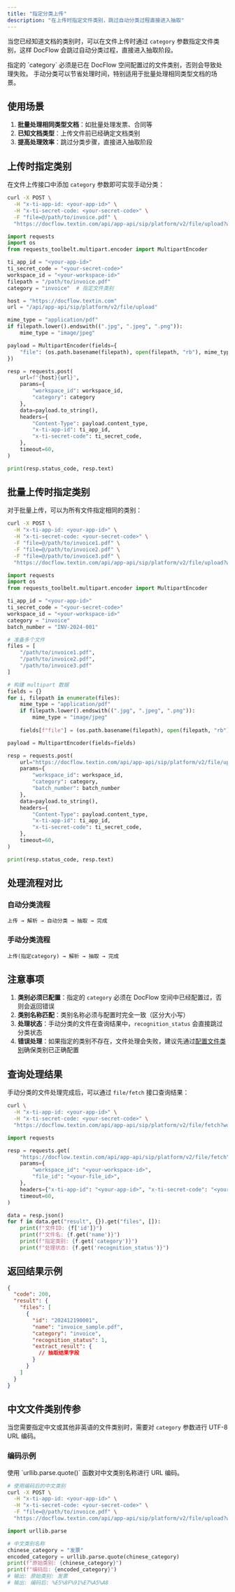 ```yaml
---
title: "指定分类上传"
description: "在上传时指定文件类别，跳过自动分类过程直接进入抽取"
---
```


当您已经知道文档的类别时，可以在文件上传时通过 `category` 参数指定文件类别，这样 DocFlow 会跳过自动分类过程，直接进入抽取阶段。

<Tip>
指定的 `category` 必须是已在 DocFlow 空间配置过的文件类别，否则会导致处理失败。
</Tip>

<Tip>
手动分类可以节省处理时间，特别适用于批量处理相同类型文档的场景。
</Tip>

## 使用场景

1. **批量处理相同类型文档**：如批量处理发票、合同等
2. **已知文档类型**：上传文件前已经确定文档类别
3. **提高处理效率**：跳过分类步骤，直接进入抽取阶段

## 上传时指定类别

在文件上传接口中添加 `category` 参数即可实现手动分类：

<CodeGroup>

```bash curl icon=terminal wrap
curl -X POST \
  -H "x-ti-app-id: <your-app-id>" \
  -H "x-ti-secret-code: <your-secret-code>" \
  -F "file=@/path/to/invoice.pdf" \
  "https://docflow.textin.com/api/app-api/sip/platform/v2/file/upload?workspace_id=<your-workspace-id>&category=invoice"
```

```python Python icon=python expandable lines
import requests
import os
from requests_toolbelt.multipart.encoder import MultipartEncoder

ti_app_id = "<your-app-id>"
ti_secret_code = "<your-secret-code>"
workspace_id = "<your-workspace-id>"
filepath = "/path/to/invoice.pdf"
category = "invoice"  # 指定文件类别

host = "https://docflow.textin.com"
url = "/api/app-api/sip/platform/v2/file/upload"

mime_type = "application/pdf"
if filepath.lower().endswith((".jpg", ".jpeg", ".png")):
    mime_type = "image/jpeg"

payload = MultipartEncoder(fields={
    "file": (os.path.basename(filepath), open(filepath, "rb"), mime_type)
})

resp = requests.post(
    url=f"{host}{url}",
    params={
        "workspace_id": workspace_id,
        "category": category
    },
    data=payload.to_string(),
    headers={
        "Content-Type": payload.content_type,
        "x-ti-app-id": ti_app_id,
        "x-ti-secret-code": ti_secret_code,
    },
    timeout=60,
)

print(resp.status_code, resp.text)
```

</CodeGroup>

## 批量上传时指定类别

对于批量上传，可以为所有文件指定相同的类别：

<CodeGroup>

```bash curl icon=terminal wrap
curl -X POST \
  -H "x-ti-app-id: <your-app-id>" \
  -H "x-ti-secret-code: <your-secret-code>" \
  -F "file=@/path/to/invoice1.pdf" \
  -F "file=@/path/to/invoice2.pdf" \
  -F "file=@/path/to/invoice3.pdf" \
  "https://docflow.textin.com/api/app-api/sip/platform/v2/file/upload?workspace_id=<your-workspace-id>&category=invoice&batch_number=INV-2024-001"
```

```python Python icon=python expandable lines
import requests
import os
from requests_toolbelt.multipart.encoder import MultipartEncoder

ti_app_id = "<your-app-id>"
ti_secret_code = "<your-secret-code>"
workspace_id = "<your-workspace-id>"
category = "invoice"
batch_number = "INV-2024-001"

# 准备多个文件
files = [
    "/path/to/invoice1.pdf",
    "/path/to/invoice2.pdf", 
    "/path/to/invoice3.pdf"
]

# 构建 multipart 数据
fields = {}
for i, filepath in enumerate(files):
    mime_type = "application/pdf"
    if filepath.lower().endswith((".jpg", ".jpeg", ".png")):
        mime_type = "image/jpeg"
    
    fields[f"file"] = (os.path.basename(filepath), open(filepath, "rb"), mime_type)

payload = MultipartEncoder(fields=fields)

resp = requests.post(
    url="https://docflow.textin.com/api/app-api/sip/platform/v2/file/upload",
    params={
        "workspace_id": workspace_id,
        "category": category,
        "batch_number": batch_number
    },
    data=payload.to_string(),
    headers={
        "Content-Type": payload.content_type,
        "x-ti-app-id": ti_app_id,
        "x-ti-secret-code": ti_secret_code,
    },
    timeout=60,
)

print(resp.status_code, resp.text)
```

</CodeGroup>

## 处理流程对比

### 自动分类流程
```
上传 → 解析 → 自动分类 → 抽取 → 完成
```

### 手动分类流程
```
上传(指定category) → 解析 → 抽取 → 完成
```

## 注意事项

1. **类别必须已配置**：指定的 `category` 必须在 DocFlow 空间中已经配置过，否则会返回错误
2. **类别名称匹配**：类别名称必须与配置时完全一致（区分大小写）
3. **处理状态**：手动分类的文件在查询结果中，`recognition_status` 会直接跳过分类状态
4. **错误处理**：如果指定的类别不存在，文件处理会失败，建议先通过[配置文件类别](../08-faq/setup_category)确保类别已正确配置

## 查询处理结果

手动分类的文件处理完成后，可以通过 `file/fetch` 接口查询结果：

<CodeGroup>

```bash curl icon=terminal wrap
curl \
  -H "x-ti-app-id: <your-app-id>" \
  -H "x-ti-secret-code: <your-secret-code>" \
  "https://docflow.textin.com/api/app-api/sip/platform/v2/file/fetch?workspace_id=<your-workspace-id>&file_id=<your-file-id>"
```

```python Python icon=python expandable lines
import requests

resp = requests.get(
    "https://docflow.textin.com/api/app-api/sip/platform/v2/file/fetch",
    params={
        "workspace_id": "<your-workspace-id>",
        "file_id": "<your-file_id>",
    },
    headers={"x-ti-app-id": "<your-app-id>", "x-ti-secret-code": "<your-secret-code>"},
    timeout=60,
)

data = resp.json()
for f in data.get("result", {}).get("files", []):
    print(f"文件ID: {f['id']}")
    print(f"文件名: {f.get('name')}")
    print(f"指定类别: {f.get('category')}")
    print(f"处理状态: {f.get('recognition_status')}")
```

</CodeGroup>

## 返回结果示例

```json expandable
{
  "code": 200,
  "result": {
    "files": [
      {
        "id": "202412190001",
        "name": "invoice_sample.pdf",
        "category": "invoice",
        "recognition_status": 1,
        "extract_result": {
          // 抽取结果字段
        }
      }
    ]
  }
}
```

## 中文文件类别传参

当您需要指定中文或其他非英语的文件类别时，需要对 `category` 参数进行 UTF-8 URL 编码。

### 编码示例

<Tip>
使用 `urllib.parse.quote()` 函数对中文类别名称进行 URL 编码。
</Tip>

<CodeGroup>

```bash curl icon=terminal wrap
# 使用编码后的中文类别
curl -X POST \
  -H "x-ti-app-id: <your-app-id>" \
  -H "x-ti-secret-code: <your-secret-code>" \
  -F "file=@/path/to/invoice.pdf" \
  "https://docflow.textin.com/api/app-api/sip/platform/v2/file/upload?workspace_id=<your-workspace-id>&category=%E5%8F%91%E7%A5%A8"
```

```python Python icon=python expandable lines
import urllib.parse

# 中文类别名称
chinese_category = "发票"
encoded_category = urllib.parse.quote(chinese_category)
print(f"原始类别: {chinese_category}")
print(f"编码后: {encoded_category}")
# 输出: 原始类别: 发票
# 输出: 编码后: %E5%8F%91%E7%A5%A8
```

</CodeGroup>